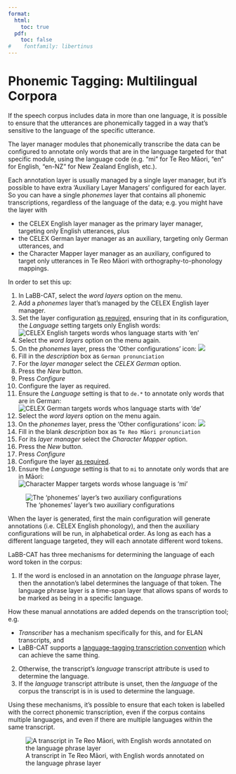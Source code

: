 ```yaml
---
format:
  html:
    toc: true
  pdf: 
    toc: false
#    fontfamily: libertinus
---
```

# Phonemic Tagging: Multilingual Corpora

If the speech corpus includes data in more than one language, it is possible to ensure that the utterances are phonemically tagged in a way that's sensitive to the language of the specific utterance.

The layer manager modules that phonemically transcribe the data can be configured to annotate only words that are in the language targeted for that specific module, using the language code (e.g. "mi" for Te Reo Māori, "en" for English, "en-NZ" for New Zealand English, etc.).

Each annotation layer is usually managed by a single layer manager, but it's possible to have extra 'Auxiliary Layer Managers' configured for each layer. So you can have a single *phonemes* layer that contains all phonemic transcriptions, regardless of the language of the data; e.g. you might have the layer with

- the CELEX English layer manager as the primary layer manager, targeting only English utterances, plus
- the CELEX German layer manager as an auxiliary, targeting only German utterances, and
- the Character Mapper layer manager as an auxiliary, configured to target only utterances in Te Reo Māori with orthography-to-phonology mappings.

In order to set this up:

1. In LaBB-CAT, select the *word layers* option on the menu.
1. Add a *phonemes* layer that's managed by the CELEX English layer manager.
1. Set the layer configuration [as required](celex.qmd), ensuring that in its configuration, the *Language* setting targets only English words:\
   ![CELEX English targets words whos language starts with 'en'](CELEXEnglishOnly.png){fig-alt="Language set to en.*"}
1. Select the *word layers* option on the menu again.
1. On the *phonemes* layer, press the 'Other configurations' icon: ![](AuxiliariesIcon.png)
1. Fill in the *description* box as `German pronunciation` 
1. For the *layer manager* select the *CELEX German* option.
1. Press the *New* button.
1. Press *Configure*
1. Configure the layer as required.
1. Ensure the *Language* setting is that to `de.*` to annotate only words that are in German:\
   ![CELEX German targets words whos language starts with 'de'](CELEXGermanOnly.png){fig-alt="Language set to de.*"}
1. Select the *word layers* option on the menu again.
1. On the *phonemes* layer, press the 'Other configurations' icon: ![](AuxiliariesIcon.png)
1. Fill in the blank *description* box as `Te Reo Māori pronunciation` 
1. For its *layer manager* select the *Character Mapper* option.
1. Press the *New* button.
1. Press *Configure*
1. Configure the layer [as required](character-mapper.qmd).
1. Ensure the *Language* setting is that to `mi` to annotate only words that are in Māori:\
   ![Character Mapper targets words whose language is 'mi'](CharacterMapperMāoriOnly.png){fig-alt="Language set to mi"}

![The 'phonemes' layer's two auxiliary configurations](PhonemesLayerAuxiliaryConfigurations.png){fig-alt="The 'auxiliary layer managers' page, with two rows, 'German pronunciation' managed by CELEX German, and 'Te Reo Māori pronunciation' managed by Character Mapper"}

When the layer is generated, first the main configuration will generate annotations (i.e. CELEX English phonology), and then the auxiliary configurations will be run, in alphabetical order. As long as each has a different language targeted, they will each annotate different word tokens.

LaBB-CAT has three mechanisms for determining the language of each word token in the corpus:

1. If the word is enclosed in an annotation on the *language* phrase layer, then the annotation's label determines the language of that token. The language phrase layer is a time-span layer that allows spans of words to be marked as being in a specific language. 

::: {.callout-tip}
How these manual annotations are added depends on the transcription tool; e.g. 

- *Transcriber* has a mechanism specifically for this, and for ELAN transcripts, and
- LaBB-CAT supports a [language-tagging transcription convention](../transcription/elan-language.qmd#speech-in-a-different-language) which can achieve the same thing.
:::

2. Otherwise, the transcript's *language* transcript attribute is used to determine the language.
3. If the *language* transcript attribute is unset, then the *language* of the corpus the transcript is in is used to determine the language.


Using these mechanisms, it's possible to ensure that each token is labelled with the correct phonemic transcription, even if the corpus contains multiple languages, and even if there are multiple languages within the same transcript.

![A transcript in Te Reo Māori, with English words annotated on the language phrase layer](MaoriEnglishTranscript.png)